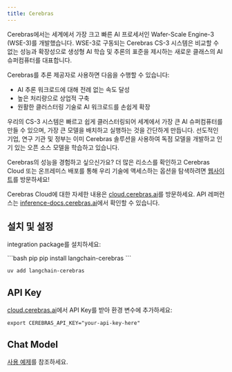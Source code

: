 ```yaml
---
title: Cerebras
---
```


Cerebras에서는 세계에서 가장 크고 빠른 AI 프로세서인 Wafer-Scale Engine-3 (WSE-3)를 개발했습니다. WSE-3로 구동되는 Cerebras CS-3 시스템은 비교할 수 없는 성능과 확장성으로 생성형 AI 학습 및 추론의 표준을 제시하는 새로운 클래스의 AI 슈퍼컴퓨터를 대표합니다.

Cerebras를 추론 제공자로 사용하면 다음을 수행할 수 있습니다:
- AI 추론 워크로드에 대해 전례 없는 속도 달성
- 높은 처리량으로 상업적 구축
- 원활한 클러스터링 기술로 AI 워크로드를 손쉽게 확장

우리의 CS-3 시스템은 빠르고 쉽게 클러스터링되어 세계에서 가장 큰 AI 슈퍼컴퓨터를 만들 수 있으며, 가장 큰 모델을 배치하고 실행하는 것을 간단하게 만듭니다. 선도적인 기업, 연구 기관 및 정부는 이미 Cerebras 솔루션을 사용하여 독점 모델을 개발하고 인기 있는 오픈 소스 모델을 학습하고 있습니다.

Cerebras의 성능을 경험하고 싶으신가요? 더 많은 리소스를 확인하고 Cerebras Cloud 또는 온프레미스 배포를 통해 우리 기술에 액세스하는 옵션을 탐색하려면 [웹사이트](https://cerebras.ai)를 방문하세요!

Cerebras Cloud에 대한 자세한 내용은 [cloud.cerebras.ai](https://cloud.cerebras.ai/)를 방문하세요. API 레퍼런스는 [inference-docs.cerebras.ai](https://inference-docs.cerebras.ai/)에서 확인할 수 있습니다.

## 설치 및 설정
integration package를 설치하세요:

<CodeGroup>
```bash pip
pip install langchain-cerebras
```

```bash uv
uv add langchain-cerebras
```
</CodeGroup>

## API Key
[cloud.cerebras.ai](https://cloud.cerebras.ai/)에서 API Key를 받아 환경 변수에 추가하세요:
```
export CEREBRAS_API_KEY="your-api-key-here"
```

## Chat Model
[사용 예제](/oss/integrations/chat/cerebras)를 참조하세요.